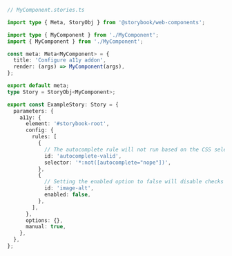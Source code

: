 ```ts
// MyComponent.stories.ts

import type { Meta, StoryObj } from '@storybook/web-components';

import type { MyComponent } from './MyComponent';
import { MyComponent } from './MyComponent';

const meta: Meta<MyComponent> = {
  title: 'Configure a11y addon',
  render: (args) => MyComponent(args),
};

export default meta;
type Story = StoryObj<MyComponent>;

export const ExampleStory: Story = {
  parameters: {
    a11y: {
      element: '#storybook-root',
      config: {
        rules: [
          {
            // The autocomplete rule will not run based on the CSS selector provided
            id: 'autocomplete-valid',
            selector: '*:not([autocomplete="nope"])',
          },
          {
            // Setting the enabled option to false will disable checks for this particular rule on all stories.
            id: 'image-alt',
            enabled: false,
          },
        ],
      },
      options: {},
      manual: true,
    },
  },
};
```
